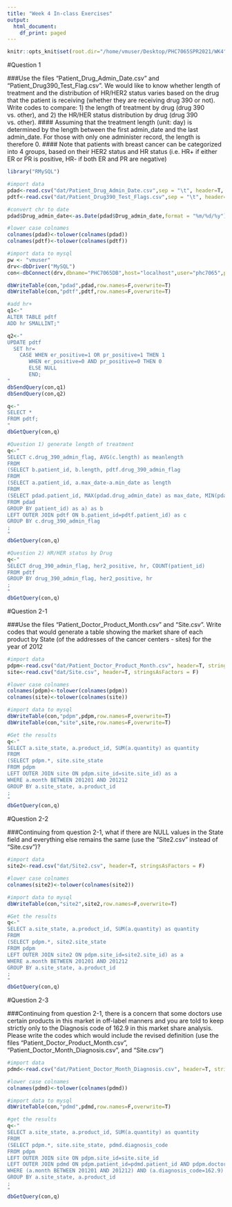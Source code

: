 ```yaml
---
title: "Week 4 In-class Exercises"
output:
  html_document:
    df_print: paged
---
```


```r
knitr::opts_knit$set(root.dir="/home/vmuser/Desktop/PHC7065SPR2021/WK4")
```

#Question 1

###Use the files "Patient_Drug_Admin_Date.csv" and "Patient_Drug390_Test_Flag.csv". We would like to know whether length of treatment and the distribution of HR/HER2 status varies based on the drug that the patient is receiving (whether they are receiving drug 390 or not). Write codes to compare: 1) the length of treatment by drug (drug 390 vs. other), and 2) the HR/HER status distribution by drug (drug 390 vs. other).
#### Assuming that the treatment length (unit: day) is determined by the length between the first admin_date and the last admin_date. For those with only one administer record, the length is therefore 0.
#### Note that patients with breast cancer can be categorized into 4 groups, based on their HER2 status and HR status (i.e. HR+ if either ER or PR is positive, HR- if both ER and PR are negative)

```r
library("RMySQL")

#import data
pdad<-read.csv("dat/Patient_Drug_Admin_Date.csv",sep = "\t", header=T, stringsAsFactors = F)
pdtf<-read.csv("dat/Patient_Drug390_Test_Flags.csv",sep = "\t", header=T, stringsAsFactors = F)

#convert chr to date
pdad$Drug_admin_date<-as.Date(pdad$Drug_admin_date,format = "%m/%d/%y")

#lower case colnames
colnames(pdad)<-tolower(colnames(pdad))
colnames(pdtf)<-tolower(colnames(pdtf))

#import data to mysql
pw <- "vmuser"
drv<-dbDriver("MySQL")
con<-dbConnect(drv,dbname="PHC7065DB",host="localhost",user="phc7065",password=pw)

dbWriteTable(con,"pdad",pdad,row.names=F,overwrite=T)
dbWriteTable(con,"pdtf",pdtf,row.names=F,overwrite=T)

#add hr+
q1<-"
ALTER TABLE pdtf
ADD hr SMALLINT;"

q2<-"
UPDATE pdtf 
  SET hr=
    CASE WHEN er_positive=1 OR pr_positive=1 THEN 1
       WHEN er_positive=0 AND pr_positive=0 THEN 0
       ELSE NULL
       END;
"
dbSendQuery(con,q1)
dbSendQuery(con,q2)

q<-"
SELECT *
FROM pdtf;
"
dbGetQuery(con,q)

```

```r
#Question 1) generate length of treatment
q<-"
SELECT c.drug_390_admin_flag, AVG(c.length) as meanlength
FROM
(SELECT b.patient_id, b.length, pdtf.drug_390_admin_flag
FROM
(SELECT a.patient_id, a.max_date-a.min_date as length
FROM
(SELECT pdad.patient_id, MAX(pdad.drug_admin_date) as max_date, MIN(pdad.drug_admin_date) as min_date
FROM pdad
GROUP BY patient_id) as a) as b
LEFT OUTER JOIN pdtf ON b.patient_id=pdtf.patient_id) as c
GROUP BY c.drug_390_admin_flag
;
"
dbGetQuery(con,q)
```

```r
#Question 2) HR/HER status by Drug
q<-"
SELECT drug_390_admin_flag, her2_positive, hr, COUNT(patient_id)
FROM pdtf
GROUP BY drug_390_admin_flag, her2_positive, hr
;
"
dbGetQuery(con,q)
```

#Question 2-1

###Use the files "Patient_Doctor_Product_Month.csv" and "Site.csv". Write codes that would generate a table showing the market share of each product by State (of the addresses of the cancer centers - sites) for the year of 2012

```r
#import data
pdpm<-read.csv("dat/Patient_Doctor_Product_Month.csv", header=T, stringsAsFactors = F)
site<-read.csv("dat/Site.csv", header=T, stringsAsFactors = F)

#lower case colnames
colnames(pdpm)<-tolower(colnames(pdpm))
colnames(site)<-tolower(colnames(site))

#import data to mysql
dbWriteTable(con,"pdpm",pdpm,row.names=F,overwrite=T)
dbWriteTable(con,"site",site,row.names=F,overwrite=T)

#Get the results
q<-"
SELECT a.site_state, a.product_id, SUM(a.quantity) as quantity
FROM
(SELECT pdpm.*, site.site_state
FROM pdpm
LEFT OUTER JOIN site ON pdpm.site_id=site.site_id) as a
WHERE a.month BETWEEN 201201 AND 201212
GROUP BY a.site_state, a.product_id
;
"
dbGetQuery(con,q)
```

#Question 2-2

###Continuing from question 2-1, what if there are NULL values in the State field and everything else remains the same (use the "Site2.csv" instead of "Site.csv")?

```r
#import data
site2<-read.csv("dat/Site2.csv", header=T, stringsAsFactors = F)

#lower case colnames
colnames(site2)<-tolower(colnames(site2))

#import data to mysql
dbWriteTable(con,"site2",site2,row.names=F,overwrite=T)

#Get the results
q<-"
SELECT a.site_state, a.product_id, SUM(a.quantity) as quantity
FROM
(SELECT pdpm.*, site2.site_state
FROM pdpm
LEFT OUTER JOIN site2 ON pdpm.site_id=site2.site_id) as a
WHERE a.month BETWEEN 201201 AND 201212
GROUP BY a.site_state, a.product_id
;
"
dbGetQuery(con,q)
```

#Question 2-3

###Continuing from question 2-1, there is a concern that some doctors use certain products in this market in off-label manners and you are told to keep strictly only to the Diagnosis code of 162.9 in this market share analysis. Please write the codes which would include the revised definition (use the files "Patient_Doctor_Product_Month.csv", "Patient_Doctor_Month_Diagnosis.csv", and "Site.csv")

```r
#import data
pdmd<-read.csv("dat/Patient_Doctor_Month_Diagnosis.csv", header=T, stringsAsFactors = F)

#lower case colnames
colnames(pdmd)<-tolower(colnames(pdmd))

#import data to mysql
dbWriteTable(con,"pdmd",pdmd,row.names=F,overwrite=T)

#get the results
q<-"
SELECT a.site_state, a.product_id, SUM(a.quantity) as quantity
FROM
(SELECT pdpm.*, site.site_state, pdmd.diagnosis_code
FROM pdpm
LEFT OUTER JOIN site ON pdpm.site_id=site.site_id
LEFT OUTER JOIN pdmd ON pdpm.patient_id=pdmd.patient_id AND pdpm.doctor_id=pdmd.doctor_id AND pdpm.month=pdmd.month) as a
WHERE (a.month BETWEEN 201201 AND 201212) AND (a.diagnosis_code=162.9)
GROUP BY a.site_state, a.product_id
;
"
dbGetQuery(con,q)
```

